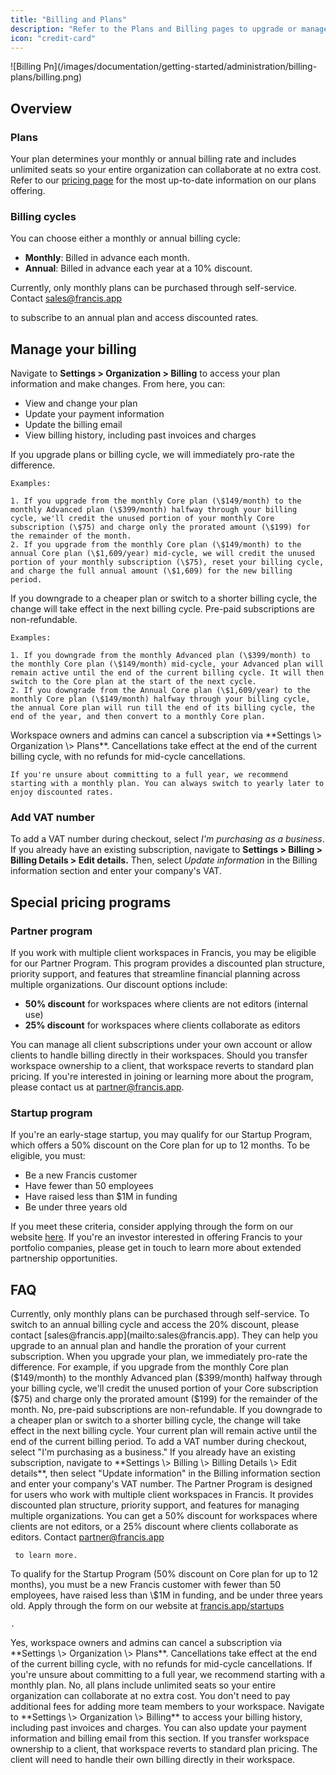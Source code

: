 ```yaml
---
title: "Billing and Plans"
description: "Refer to the Plans and Billing pages to upgrade or manage an existing subscription."
icon: "credit-card"
---
```


<Frame>
  ![Billing Pn](/images/documentation/getting-started/administration/billing-plans/billing.png)
</Frame>

## Overview

### Plans

Your plan determines your monthly or annual billing rate and includes unlimited seats so your entire organization can collaborate at no extra cost. Refer to our [pricing page](https://www.francis.app/pricing) for the most up-to-date information on our plans offering.

### Billing cycles

You can choose either a monthly or annual billing cycle:

- **Monthly**: Billed in advance each month.
- **Annual**: Billed in advance each year at a 10% discount.

<Tip>
  Currently, only monthly plans can be purchased through self-service. Contact <a href="mailto:sales@francis.app">
  sales@francis.app</a>

   to subscribe to an annual plan and access discounted rates.
</Tip>

## Manage your billing

Navigate to **Settings \> Organization \> Billing** to access your plan information and make changes. From here, you can:

- View and change your plan
- Update your payment information
- Update the billing email
- View billing history, including past invoices and charges

<Tabs>
  <Tab title="Upgrade">
    If you upgrade plans or billing cycle, we will immediately pro-rate the difference.

    Examples:

    1. If you upgrade from the monthly Core plan (\$149/month) to the monthly Advanced plan (\$399/month) halfway through your billing cycle, we'll credit the unused portion of your monthly Core subscription (\$75) and charge only the prorated amount (\$199) for the remainder of the month.
    2. If you upgrade from the monthly Core plan (\$149/month) to the annual Core plan (\$1,609/year) mid-cycle, we will credit the unused portion of your monthly subscription (\$75), reset your billing cycle, and charge the full annual amount (\$1,609) for the new billing period.
  </Tab>
  <Tab title="Downgrade">
    If you downgrade to a cheaper plan or switch to a shorter billing cycle, the change will take effect in the next billing cycle. Pre-paid subscriptions are non-refundable.

    Examples:

    1. If you downgrade from the monthly Advanced plan (\$399/month) to the monthly Core plan (\$149/month) mid-cycle, your Advanced plan will remain active until the end of the current billing cycle. It will then switch to the Core plan at the start of the next cycle.
    2. If you downgrade from the Annual Core plan (\$1,609/year) to the monthly Core plan (\$149/month) halfway through your billing cycle, the annual Core plan will run till the end of its billing cycle, the end of the year, and then convert to a monthly Core plan.
  </Tab>
  <Tab title="Cancel">
    Workspace owners and admins can cancel a subscription via **Settings \> Organization \> Plans**. Cancellations take effect at the end of the current billing cycle, with no refunds for mid-cycle cancellations.

    If you're unsure about committing to a full year, we recommend starting with a monthly plan. You can always switch to yearly later to enjoy discounted rates.
  </Tab>
</Tabs>

### Add VAT number

To add a VAT number during checkout, select _I'm purchasing as a business_. If you already have an existing subscription, navigate to **Settings \> Billing \> Billing Details \> Edit details.** Then, select _Update information_ in the Billing information section and enter your company's VAT.

## Special pricing programs

### Partner program

If you work with multiple client workspaces in Francis, you may be eligible for our Partner Program. This program provides a discounted plan structure, priority support, and features that streamline financial planning across multiple organizations. Our discount options include:

- **50% discount** for workspaces where clients are not editors (internal use)
- **25% discount** for workspaces where clients collaborate as editors

You can manage all client subscriptions under your own account or allow clients to handle billing directly in their workspaces. Should you transfer workspace ownership to a client, that workspace reverts to standard plan pricing. If you're interested in joining or learning more about the program, please contact us at [partner@francis.app](mailto:partner@francis.app).

### Startup program

If you're an early-stage startup, you may qualify for our Startup Program, which offers a 50% discount on the Core plan for up to 12 months. To be eligible, you must:

- Be a new Francis customer
- Have fewer than 50 employees
- Have raised less than \$1M in funding
- Be under three years old

If you meet these criteria, consider applying through the form on our website [here](https://www.francis.app/startups#startup-application). If you're an investor interested in offering Francis to your portfolio companies, please get in touch to learn more about extended partnership opportunities.

## FAQ

<AccordionGroup>
  <Accordion title="How do I change my billing cycle from monthly to annual?">
    Currently, only monthly plans can be purchased through self-service. To switch to an annual billing cycle and access the 20% discount, please contact [sales@francis.app](mailto:sales@francis.app). They can help you upgrade to an annual plan and handle the proration of your current subscription.
  </Accordion>
  <Accordion title="What happens if I upgrade my plan mid-cycle?">
    When you upgrade your plan, we immediately pro-rate the difference. For example, if you upgrade from the monthly Core plan ($149/month) to the monthly Advanced plan ($399/month) halfway through your billing cycle, we'll credit the unused portion of your Core subscription ($75) and charge only the prorated amount ($199) for the remainder of the month.
  </Accordion>
  <Accordion title="Can I get a refund if I downgrade my plan?">
    No, pre-paid subscriptions are non-refundable. If you downgrade to a cheaper plan or switch to a shorter billing cycle, the change will take effect in the next billing cycle. Your current plan will remain active until the end of the current billing period.
  </Accordion>
  <Accordion title="How do I add or update my VAT number?">
    To add a VAT number during checkout, select "I'm purchasing as a business." If you already have an existing subscription, navigate to **Settings \> Billing \> Billing Details \> Edit details**, then select "Update information" in the Billing information section and enter your company's VAT number.
  </Accordion>
  <Accordion title="What is the Partner Program and how do I qualify?">
    The Partner Program is designed for users who work with multiple client workspaces in Francis. It provides discounted plan structure, priority support, and features for managing multiple organizations. You can get a 50% discount for workspaces where clients are not editors, or a 25% discount where clients collaborate as editors. Contact <a href="mailto:partner@francis.app">
    partner@francis.app</a>

     to learn more.
  </Accordion>
  <Accordion title="How do I apply for the Startup Program?">
    To qualify for the Startup Program (50% discount on Core plan for up to 12 months), you must be a new Francis customer with fewer than 50 employees, have raised less than \$1M in funding, and be under three years old. Apply through the form on our website at <a href="https://www.francis.app/startups#startup-application">
    francis.app/startups</a>

    .
  </Accordion>
  <Accordion title="Can I cancel my subscription at any time?">
    Yes, workspace owners and admins can cancel a subscription via **Settings \> Organization \> Plans**. Cancellations take effect at the end of the current billing cycle, with no refunds for mid-cycle cancellations. If you're unsure about committing to a full year, we recommend starting with a monthly plan.
  </Accordion>
  <Accordion title="Do I need to pay extra for additional team members?">
    No, all plans include unlimited seats so your entire organization can collaborate at no extra cost. You don't need to pay additional fees for adding more team members to your workspace.
  </Accordion>
  <Accordion title="How do I view my billing history and invoices?">
    Navigate to **Settings \> Organization \> Billing** to access your billing history, including past invoices and charges. You can also update your payment information and billing email from this section.
  </Accordion>
  <Accordion title="What happens if I transfer workspace ownership to a client?">
    If you transfer workspace ownership to a client, that workspace reverts to standard plan pricing. The client will need to handle their own billing directly in their workspace.
  </Accordion>
</AccordionGroup>